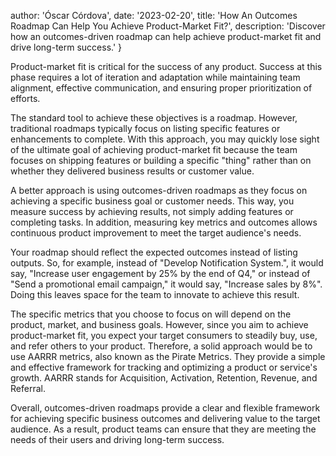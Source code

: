 
  author: 'Óscar Córdova',
  date: '2023-02-20',
  title: 'How An Outcomes Roadmap Can Help You Achieve Product-Market Fit?',
  description:
    'Discover how an outcomes-driven roadmap can help achieve product-market fit and drive long-term success.'
}


Product-market fit is critical for the success of any product. Success at this phase requires a lot of iteration and adaptation while maintaining team alignment, effective communication, and ensuring proper prioritization of efforts.

The standard tool to achieve these objectives is a roadmap. However, traditional roadmaps typically focus on listing specific features or enhancements to complete. With this approach, you may quickly lose sight of the ultimate goal of achieving product-market fit because the team focuses on shipping features or building a specific "thing" rather than on whether they delivered business results or customer value.

A better approach is using outcomes-driven roadmaps as they focus on achieving a specific business goal or customer needs. This way, you measure success by achieving results, not simply adding features or completing tasks. In addition, measuring key metrics and outcomes allows continuous product improvement to meet the target audience's needs.

Your roadmap should reflect the expected outcomes instead of listing outputs. So, for example, instead of "Develop Notification System.", it would say, "Increase user engagement by 25% by the end of Q4," or instead of "Send a promotional email campaign," it would say, "Increase sales by 8%". Doing this leaves space for the team to innovate to achieve this result.

The specific metrics that you choose to focus on will depend on the product, market, and business goals. However, since you aim to achieve product-market fit, you expect your target consumers to steadily buy, use, and refer others to your product. Therefore, a solid approach would be to use AARRR metrics, also known as the Pirate Metrics. They provide a simple and effective framework for tracking and optimizing a product or service's growth. AARRR stands for Acquisition, Activation, Retention, Revenue, and Referral.

Overall, outcomes-driven roadmaps provide a clear and flexible framework for achieving specific business outcomes and delivering value to the target audience. As a result, product teams can ensure that they are meeting the needs of their users and driving long-term success.